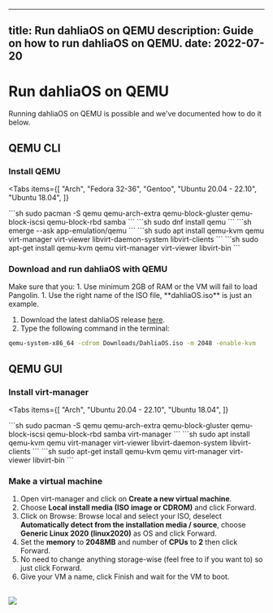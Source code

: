 
---
title: Run dahliaOS on QEMU
description: Guide on how to run dahliaOS on QEMU.
date: 2022-07-20
---

# Run dahliaOS on QEMU

Running dahliaOS on QEMU is possible and we've documented how to do it below.

## QEMU CLI

<div className="steps-container">

### Install QEMU

<Tabs
  items={[
    "Arch",
    "Fedora 32-36",
    "Gentoo",
    "Ubuntu 20.04 - 22.10",
    "Ubuntu 18.04",
  ]}
>
  <Tab>
    ```sh
    sudo pacman -S qemu qemu-arch-extra qemu-block-gluster qemu-block-iscsi qemu-block-rbd samba
    ```
  </Tab>
  <Tab>
    ```sh
    sudo dnf install qemu
    ```
  </Tab>
  <Tab>
    ```sh
    emerge --ask app-emulation/qemu
    ```
  </Tab>
  <Tab>
    ```sh
    sudo apt install qemu-kvm qemu virt-manager virt-viewer libvirt-daemon-system libvirt-clients
    ```
  </Tab>
  <Tab>
    ```sh
    sudo apt-get install qemu-kvm qemu virt-manager virt-viewer libvirt-bin
    ```
  </Tab>
</Tabs>

### Download and run dahliaOS with QEMU

<Callout type="warning" emoji="⚠️">
  Make sure that you:
  1. Use minimum 2GB of RAM or the VM will fail to load Pangolin.
  1. Use the right name of the ISO file, **dahliaOS.iso** is just an example.
</Callout>

1. Download the latest dahliaOS release [here](https://dahliaos.io/download).
1. Type the following command in the terminal:

```sh
qemu-system-x86_64 -cdrom Downloads/DahliaOS.iso -m 2048 -enable-kvm
```

</div>

## QEMU GUI

<div className="steps-container">

### Install virt-manager

<Tabs
  items={[
    "Arch",
    "Ubuntu 20.04 - 22.10",
    "Ubuntu 18.04",
  ]}
>
  <Tab>
    ```sh
    sudo pacman -S qemu qemu-arch-extra qemu-block-gluster qemu-block-iscsi qemu-block-rbd samba virt-manager
    ```
  </Tab>
  <Tab>
    ```sh
    sudo apt install qemu-kvm qemu virt-manager virt-viewer libvirt-daemon-system libvirt-clients
    ```
  </Tab>
  <Tab>
    ```sh
    sudo apt-get install qemu-kvm qemu virt-manager virt-viewer libvirt-bin
    ```
  </Tab>
</Tabs>

### Make a virtual machine

1. Open virt-manager and click on **Create a new virtual machine**.
1. Choose **Local install media (ISO image or CDROM)** and click Forward.
1. Click on Browse: Browse local and select your ISO, deselect **Automatically detect from the installation media / source**, choose **Generic Linux 2020 (linux2020)** as OS and click Forward.
1. Set the **memory** to **2048MB** and number of **CPUs** to **2** then click Forward.
1. No need to change anything storage-wise (feel free to if you want to) so just click Forward.
1. Give your VM a name, click Finish and wait for the VM to boot.

</div>

<br />
<Image src={qemuGuiInstallGif} />